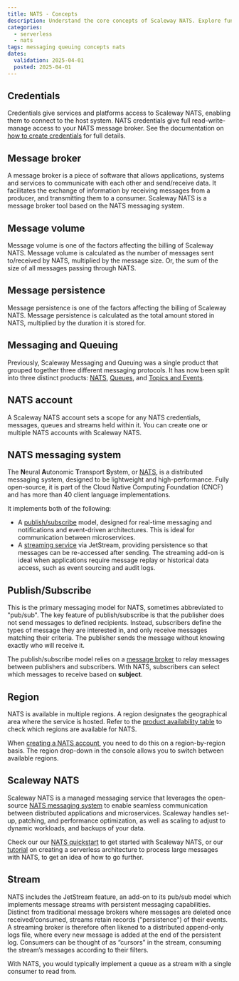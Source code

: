```yaml
---
title: NATS - Concepts
description: Understand the core concepts of Scaleway NATS. Explore fundamental principles for efficient message handling and service optimization.
categories:
  - serverless
  - nats
tags: messaging queuing concepts nats
dates:
  validation: 2025-04-01
  posted: 2025-04-01
---
```


## Credentials

Credentials give services and platforms access to Scaleway NATS, enabling them to connect to the host system. NATS credentials give full read-write-manage access to your NATS message broker. See the documentation on [how to create credentials](/nats/how-to/create-credentials/) for full details.

## Message broker

A message broker is a piece of software that allows applications, systems and services to communicate with each other and send/receive data. It facilitates the exchange of information by receiving messages from a producer, and transmitting them to a consumer. Scaleway NATS is a message broker tool based on the NATS messaging system.

## Message volume

Message volume is one of the factors affecting the billing of Scaleway NATS. Message volume is calculated as the number of messages sent to/received by NATS, multiplied by the message size. Or, the sum of the size of all messages passing through NATS.

## Message persistence

Message persistence is one of the factors affecting the billing of Scaleway NATS. Message persistence is calculated as the total amount stored in NATS, multiplied by the duration it is stored for.

## Messaging and Queuing

Previously, Scaleway Messaging and Queuing was a single product that grouped together three different messaging protocols. It has now been split into three distinct products: [NATS](#scaleway-nats), [Queues](/queues/), and [Topics and Events](/topics-and-events/).

## NATS account

A Scaleway NATS account sets a scope for any NATS credentials, messages, queues and streams held within it. You can create one or multiple NATS accounts with Scaleway NATS.

## NATS messaging system

The **N**eural **A**utonomic **T**ransport **S**ystem, or [NATS](https://nats.io/), is a distributed messaging system, designed to be lightweight and high-performance. Fully open-source, it is part of the Cloud Native Computing Foundation (CNCF) and has more than 40 client language implementations. 

It implements both of the following:
- A [publish/subscribe](#publish-subscribe) model, designed for real-time messaging and notifications and event-driven architectures. This is ideal for communication between microservices.
- A [streaming service](#stream) via JetStream, providing persistence so that messages can be re-accessed after sending. The streaming add-on is ideal when applications require message replay or historical data access, such as event sourcing and audit logs.

## Publish/Subscribe

This is the primary messaging model for NATS, sometimes abbreviated to "pub/sub". The key feature of publish/subscribe is that the publisher does not send messages to defined recipients. Instead, subscribers define the types of message they are interested in, and only receive messages matching their criteria. The publisher sends the message without knowing exactly who will receive it. 

The publish/subscribe model relies on a [message broker](#message-broker) to relay messages between publishers and subscribers. With NATS, subscribers can select which messages to receive based on **subject**. 

## Region

NATS is available in multiple regions. A region designates the geographical area where the service is hosted. Refer to the [product availability table](/account/reference-content/products-availability/) to check which regions are available for NATS.

When [creating a NATS account](/nats/how-to/create-account), you need to do this on a region-by-region basis. The region drop-down in the console allows you to switch between available regions.

## Scaleway NATS

Scaleway NATS is a managed messaging service that leverages the open-source [NATS messaging system](#nats-messaging-system) to enable seamless communication between distributed applications and microservices. Scaleway handles set-up, patching, and performance optimization, as well as scaling to adjust to dynamic workloads, and backups of your data.

Check our our [NATS quickstart](/nats/quickstart/) to get started with Scaleway NATS, or our [tutorial](/tutorials/large-messages/) on creating a serverless architecture to process large messages with NATS, to get an idea of how to go further.

## Stream

NATS includes the JetStream feature, an add-on to its pub/sub model which implements message streams with persistent messaging capabilities. Distinct from traditional message brokers where messages are deleted once received/consumed, streams retain records ("persistence") of their events. A streaming broker is therefore often likened to a distributed append-only logs file, where every new message is added at the end of the persistent log. Consumers can be thought of as “cursors” in the stream, consuming the stream’s messages according to their filters. 

With NATS, you would typically implement a queue as a stream with a single consumer to read from.